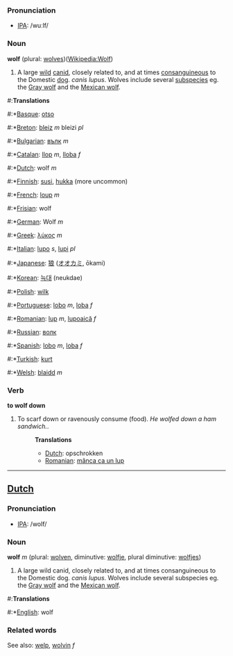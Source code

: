 === Pronunciation ===
*[[w:IPA|IPA]]: /wuːlf/

=== Noun ===

'''wolf''' (plural: [[wolves]])([[en:Wolf|Wikipedia:Wolf]])

#A large [[wild]] [[canid]], closely related to, and at times [[consanguineous]] to the Domestic [[dog]]. ''canis lupus''. Wolves include several [[subspecies]] eg. the [[Gray wolf]] and the [[Mexican wolf]].

#:'''Translations'''
#:*[[Basque]]: [[otso]]
#:*[[Breton]]: [[bleiz]] ''m'' bleizi ''pl''
#:*[[Bulgarian]]: [[вълк]] ''m''
#:*[[Catalan]]: [[llop]] ''m'', [[lloba]] ''f''
#:*[[Dutch]]: wolf ''m''
#:*[[Finnish]]: [[susi]], [[hukka]] (more uncommon)
#:*[[French]]: [[loup]] ''m''
#:*[[Frisian]]: wolf
#:*[[German]]: Wolf ''m''
#:*[[Greek]]: [[λύκος]] ''m''
#:*[[Italian]]: [[lupo]] ''s'', [[lupi]] ''pl''
#:*[[Japanese]]: [[狼]] ([[オオカミ]], ōkami)
#:*[[Korean]]: [[늑대]] (neukdae)
#:*[[Polish]]: [[wilk]]
#:*[[Portuguese]]: [[lobo]] ''m'', [[loba]] ''f''
#:*[[Romanian]]: [[lup]] ''m'', [[lupoaică]] ''f''
#:*[[Russian]]: [[волк]]
#:*[[Spanish]]: [[lobo]] ''m'', [[loba]] ''f''
#:*[[Turkish]]: [[kurt]]
#:*[[Welsh]]: [[blaidd]] ''m''

=== Verb ===

'''to wolf down'''

#To scarf down or ravenously consume (food). ''He wolfed down a ham sandwich.''.
#:'''Translations'''
#:*[[Dutch]]: opschrokken
#:*[[Romanian]]: [[mânca ca un lup]]
----
==[[Dutch]]==
=== Pronunciation ===
*[[w:IPA|IPA]]: /wolf/

=== Noun ===

'''wolf''' ''m'' (plural: [[wolven]], diminutive: [[wolfje]], plural diminutive: [[wolfjes]])

#A large wild canid, closely related to, and at times consanguineous to the Domestic dog. ''canis lupus''. Wolves include several subspecies eg. the [[Gray wolf]] and the [[Mexican wolf]].

#:'''Translations'''
#:*[[English]]: wolf

=== Related words ===

See also: [[welp]], [[wolvin]] ''f''